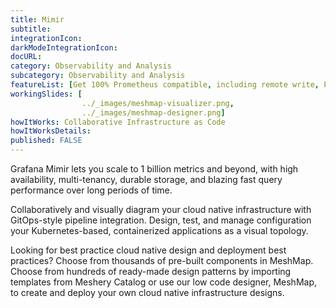 ```yaml
---
title: Mimir
subtitle: 
integrationIcon: 
darkModeIntegrationIcon: 
docURL: 
category: Observability and Analysis
subcategory: Observability and Analysis
featureList: [Get 100% Prometheus compatible, including remote write, PromQL, and alerting,High availability through replication,Advanced multi-tenancy and isolation]
workingSlides: [
				../_images/meshmap-visualizer.png,
				../_images/meshmap-designer.png]
howItWorks: Collaborative Infrastructure as Code
howItWorksDetails: 
published: FALSE
---
```

Grafana Mimir lets you scale to 1 billion metrics and beyond, with high availability, multi-tenancy, durable storage, and blazing fast query performance over long periods of time.
<p>
    Collaboratively and visually diagram your cloud native infrastructure with GitOps-style pipeline integration. Design, test, and manage configuration your Kubernetes-based, containerized applications as a visual topology.
</p>
<p>
    Looking for best practice cloud native design and deployment best practices? Choose from thousands of pre-built components in MeshMap. Choose from hundreds of ready-made design patterns by importing templates from Meshery Catalog or use our low code designer, MeshMap, to create and deploy your own cloud native infrastructure designs.
</p>